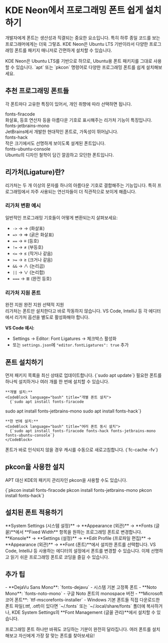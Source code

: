 
# KDE Neon에서 프로그래밍 폰트 쉽게 설치하기

개발자에게 폰트는 생산성과 직결되는 중요한 요소입니다. 특히 하루 종일 코드를 보는 프로그래머에게는 더욱 그렇죠. KDE Neon은 Ubuntu LTS 기반이라서 다양한 프로그래밍 폰트를 패키지 매니저로 간편하게 설치할 수 있습니다.

<Callout type="info" title="시작하기 전에">
KDE Neon은 Ubuntu LTS를 기반으로 하므로, Ubuntu용 폰트 패키지를 그대로 사용할 수 있습니다. `apt` 또는 `pkcon` 명령어로 다양한 프로그래밍 폰트를 쉽게 설치해보세요.
</Callout>

## 추천 프로그래밍 폰트들

각 폰트마다 고유한 특징이 있어서, 개인 취향에 따라 선택하면 됩니다.

<div className="grid md:grid-cols-2 gap-4 my-6">
  <Card title="Fira Code" description="프로그래밍 리가처 지원으로 유명한 폰트">
    <div className="mt-2">
      <Badge variant="default">fonts-firacode</Badge>
      <div className="text-sm text-muted-foreground mt-2">
        화살표, 등호 연산자 등을 아름다운 기호로 표시해주는 리가처 기능이 특징입니다.
      </div>
    </div>
  </Card>

  <Card title="JetBrains Mono" description="최근 가장 인기 있는 개발용 폰트">
    <div className="mt-2">
      <Badge variant="success">fonts-jetbrains-mono</Badge>
      <div className="text-sm text-muted-foreground mt-2">
        JetBrains에서 개발한 현대적인 폰트로, 가독성이 뛰어납니다.
      </div>
    </div>
  </Card>

  <Card title="Hack" description="가독성에 최적화된 고정폭 폰트">
    <div className="mt-2">
      <Badge variant="default">fonts-hack</Badge>
      <div className="text-sm text-muted-foreground mt-2">
        작은 크기에서도 선명하게 보이도록 설계된 폰트입니다.
      </div>
    </div>
  </Card>

  <Card title="Ubuntu Mono" description="깔끔한 Ubuntu 기본 폰트">
    <div className="mt-2">
      <Badge variant="default">fonts-ubuntu-console</Badge>
      <div className="text-sm text-muted-foreground mt-2">
        Ubuntu의 디자인 철학이 담긴 깔끔하고 모던한 폰트입니다.
      </div>
    </div>
  </Card>
</div>

## 리가처(Ligature)란?

<Callout type="info" title="리가처의 마법">
리가처는 두 개 이상의 문자를 하나의 아름다운 기호로 결합해주는 기능입니다. 특히 프로그래밍에서 자주 사용되는 연산자들이 더 직관적으로 보이게 해줍니다.
</Callout>

### 리가처 변환 예시

일반적인 프로그래밍 기호들이 어떻게 변환되는지 살펴보세요:

- `->` → →  (화살표)
- `=>` → ⇒  (굵은 화살표) 
- `==` → ≡  (등호)
- `!=` → ≠  (부등호)
- `<=` → ≤  (작거나 같음)
- `>=` → ≥  (크거나 같음)
- `&&` → ∧  (논리곱)
- `||` → ∨  (논리합)
- `===` → ≣ (완전 등호)

### 리가처 지원 폰트

<div className="grid md:grid-cols-3 gap-3 my-4">
  <Card title="Fira Code" description="가장 유명한 리가처 폰트">
    <Badge variant="success" className="mt-2">완전 지원</Badge>
  </Card>
  
  <Card title="JetBrains Mono" description="모던한 리가처 지원">
    <Badge variant="success" className="mt-2">완전 지원</Badge>
  </Card>
  
  <Card title="Cascadia Code" description="Microsoft의 리가처 폰트">
    <Badge variant="default" className="mt-2">선택적 지원</Badge>
  </Card>
</div>

<Callout type="note" title="에디터 설정 필요">
리가처는 폰트만 설치한다고 바로 작동하지 않습니다. VS Code, IntelliJ 등 각 에디터에서 리가처 옵션을 별도로 활성화해야 합니다.

**VS Code 예시:**
- Settings → Editor: Font Ligatures → 체크박스 활성화
- 또는 `settings.json`에 `"editor.fontLigatures": true` 추가
</Callout>

## 폰트 설치하기

<Steps>
  <Step title="패키지 목록 업데이트">
    먼저 패키지 목록을 최신 상태로 업데이트합니다.
    <CodeBlock language="bash" title="패키지 업데이트">
      {`sudo apt update`}
    </CodeBlock>
  </Step>

  <Step title="원하는 폰트 설치">
    필요한 폰트를 하나씩 설치하거나 여러 개를 한 번에 설치할 수 있습니다.
    
    **개별 설치:**
    <CodeBlock language="bash" title="개별 폰트 설치">
      {`sudo apt install fonts-firacode
sudo apt install fonts-jetbrains-mono
sudo apt install fonts-hack`}
    </CodeBlock>

    **한 번에 설치:**
    <CodeBlock language="bash" title="여러 폰트 동시 설치">
      {`sudo apt install fonts-firacode fonts-hack fonts-jetbrains-mono fonts-ubuntu-console`}
    </CodeBlock>
  </Step>

  <Step title="폰트 캐시 새로고침 (필요시)">
    폰트가 바로 인식되지 않을 경우 캐시를 수동으로 새로고침합니다.
    <CodeBlock language="bash" title="폰트 캐시 새로고침">
      {`fc-cache -fv`}
    </CodeBlock>
  </Step>
</Steps>

## pkcon을 사용한 설치

APT 대신 KDE의 패키지 관리자인 pkcon을 사용할 수도 있습니다.

<CodeBlock language="bash" title="pkcon으로 설치">
  {`pkcon install fonts-firacode
pkcon install fonts-jetbrains-mono
pkcon install fonts-hack`}
</CodeBlock>

## 설치된 폰트 적용하기

<Steps>
  <Step title="시스템 폰트 설정">
    **System Settings (시스템 설정)** → **Appearance (외관)** → **Fonts (글꼴)**에서 **Fixed Width** 항목을 원하는 프로그래밍 폰트로 변경합니다.
  </Step>

  <Step title="터미널 폰트 설정">
    **Konsole** → **Settings (설정)** → **Edit Profile (프로파일 편집)** → **Appearance (외관)** → **Font (폰트)**에서 설치한 폰트를 선택합니다.
  </Step>

  <Step title="코드 에디터 설정">
    VS Code, IntelliJ 등 사용하는 에디터의 설정에서 폰트를 변경할 수 있습니다.
  </Step>
</Steps>

<Callout type="success" title="완료!">
이제 선명하고 읽기 쉬운 프로그래밍 폰트로 코딩을 즐길 수 있습니다.
</Callout>

## 추가 팁

<Callout type="note" title="더 많은 폰트 옵션">
- **DejaVu Sans Mono**: `fonts-dejavu` - 시스템 기본 고정폭 폰트
- **Noto Mono**: `fonts-noto-mono` - 구글 Noto 폰트의 monospace 버전  
- **Microsoft 코어 폰트**: `ttf-mscorefonts-installer` - Windows 기본 폰트들
</Callout>

<Callout type="warning" title="수동 폰트 설치">
직접 다운로드한 폰트 파일(.ttf, .otf)이 있다면 `~/.fonts` 또는 `~/.local/share/fonts` 폴더에 복사하거나, KDE System Settings의 **Font Management (글꼴 관리)**에서 설치할 수 있습니다.
</Callout>

프로그래밍 폰트 하나만 바꿔도 코딩하는 기분이 완전히 달라집니다. 여러 폰트를 설치해보고 자신에게 가장 잘 맞는 폰트를 찾아보세요!